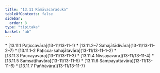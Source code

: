 ```yaml
---
title: "13.11 Kāmāvacaraduka"
tableOfContents: false
sidebar:
  order: 3
type: "tipitaka"
basket: "ab"
---
```



<DynamicBreadcrumb />



<TableOfContents>
* [13.11.1 Paṭiccavāra](13-11/13-11-1)
* [13.11.2–7 Sahajātādivāra](13-11/13-11-2–7)
* [13.11.1–2 Paṭicca-sahajātavāra](13-11/13-11-1–2)
* [13.11.3 Paccayavāra](13-11/13-11-3)
* [13.11.4 Nissayavāra](13-11/13-11-4)
* [13.11.5 Saṃsaṭṭhavāra](13-11/13-11-5)
* [13.11.6 Sampayuttavāra](13-11/13-11-6)
* [13.11.7 Pañhāvāra](13-11/13-11-7)
</TableOfContents>
